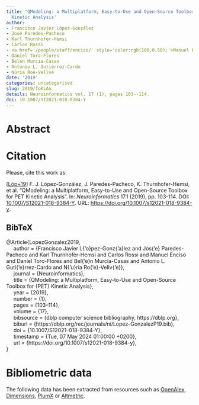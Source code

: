 ```yaml
---
title: 'QModeling: a Multiplatform, Easy-to-Use and Open-Source Toolbox for {PET}
  Kinetic Analysis'
author:
- Francisco Javier López-González
- José Paredes-Pacheco
- Karl Thurnhofer-Hemsi
- Carlos Rossi
- <a href='/people/staff/enciso/' style='color:rgb(100,0,50);'>Manuel Enciso</a>
- Daniel Toro-Flores
- Belén Murcia-Casas
- Antonio L. Gutiérrez-Cardo
- Núria Roé-Vellvé
date: '2019'
categories: uncategorised
slug: 2019/ToKiAn
details: Neuroinformatics vol. 17 (1), pages 103--114.
doi: 10.1007/S12021-018-9384-Y
---
```




# Abstract










# Citation
Please, cite this work as:


<a name=bib-LopezGonzalez2019></a>[[Lóp+19]](#cite-LopezGonzalez2019) F. J. López-González, J. Paredes-Pacheco, K. Thurnhofer-Hemsi, et al. “QModeling: a Multiplatform, Easy-to-Use and Open-Source Toolbox for PET Kinetic Analysis”. In: _Neuroinformatics_ 17.1 (2019), pp. 103-114. DOI: [10.1007/S12021-018-9384-Y](https://doi.org/10.1007%2FS12021-018-9384-Y). URL: [https://doi.org/10.1007/s12021-018-9384-y](https://doi.org/10.1007/s12021-018-9384-y).

::: {.callout-note appearance="minimal" collapse=true}

## BibTeX

@Article{LopezGonzalez2019,<br>&nbsp;&nbsp;&nbsp;&nbsp;  author = {Francisco Javier L{\a'o}pez-Gonz{\a'a}lez and Jos{\a'e} Paredes-Pacheco and Karl Thurnhofer-Hemsi and Carlos Rossi and Manuel Enciso and Daniel Toro-Flores and Bel{\a'e}n Murcia-Casas and Antonio L. Guti{\a'e}rrez-Cardo and N{\a'u}ria Ro{\a'e}-Vellv{\a'e}},<br>&nbsp;&nbsp;&nbsp;&nbsp;  journal = {Neuroinformatics},<br>&nbsp;&nbsp;&nbsp;&nbsp;  title = {QModeling: a Multiplatform, Easy-to-Use and Open-Source Toolbox for {PET} Kinetic Analysis},<br>&nbsp;&nbsp;&nbsp;&nbsp;  year = {2019},<br>&nbsp;&nbsp;&nbsp;&nbsp;  number = {1},<br>&nbsp;&nbsp;&nbsp;&nbsp;  pages = {103--114},<br>&nbsp;&nbsp;&nbsp;&nbsp;  volume = {17},<br>&nbsp;&nbsp;&nbsp;&nbsp;  bibsource = {dblp computer science bibliography, https://dblp.org},<br>&nbsp;&nbsp;&nbsp;&nbsp;  biburl = {https://dblp.org/rec/journals/ni/Lopez-GonzalezP19.bib},<br>&nbsp;&nbsp;&nbsp;&nbsp;  doi = {10.1007/S12021-018-9384-Y},<br>&nbsp;&nbsp;&nbsp;&nbsp;  timestamp = {Tue, 07 May 2024 01:00:00 +0200},<br>&nbsp;&nbsp;&nbsp;&nbsp;  url = {https://doi.org/10.1007/s12021-018-9384-y},<br>}

:::



# Bibliometric data


The following data has been extracted from resources such as [OpenAlex](https://openalex.org/), [Dimensions](https://app.dimensions.ai/), [PlumX](https://www.elsevier.com/insights/metrics/plumx) or [Altmetric](https://www.altmetric.com/).

<div style="display: flex; justify-content: center; align-items: center; height: 100%;">
<span class="__dimensions_badge_embed__" data-doi="10.1007/S12021-018-9384-Y" data-legend="always"></span></div><script async src="https://badge.dimensions.ai/badge.js" charset="utf-8"></script>

<div style="display: flex; justify-content: center; align-items: center; height: 100%;">
<a href="https://plu.mx/plum/a/?doi=10.1007/S12021-018-9384-Y" class="plumx-details" data-site="plum" data-hide-when-empty="true">QModeling: a Multiplatform, Easy-to-Use and Open-Source Toolbox for {PET} Kinetic Analysis</a></div>

<div style="display: flex; justify-content: center; align-items: center; height: 100%;">
<script type="text/javascript" src="https://d1bxh8uas1mnw7.cloudfront.net/assets/embed.js"></script><div data-badge-type="medium-donut" class="altmetric-embed" data-badge-details="right" data-doi="10.1007/S12021-018-9384-Y"></div></div>


## Cites

The following graph plots the number of cites received by this work from its publication, on a yearly basis.

```r
#| echo: false
#| results: asis
#| warning: false
#| message: false
source(here::here('scripts', 'manage_publications.R'))
df <- readRDS('citation_history.rds')
plot_citation_history(df)
```



## Papers citing this work

The following is a non-exhaustive list of papers that cite this work:


<a name=bib-Chen_2021></a>[[1]](#cite-Chen_2021) X. Chen, Y. Liu, D. Pan, et al. “68Ga-NOTA PET imaging for gastric emptying assessment in mice”. In: _BMC Gastroenterology_ 21.1 (Feb. 2021). ISSN: 1471-230X. DOI: [10.1186/s12876-021-01642-7](https://doi.org/10.1186%2Fs12876-021-01642-7). URL: [http://dx.doi.org/10.1186/s12876-021-01642-7](http://dx.doi.org/10.1186/s12876-021-01642-7).

<a name=bib-Chiotis_2023></a>[[2]](#cite-Chiotis_2023) K. Chiotis, C. Johansson, E. Rodriguez-Vieitez, et al. “Tracking reactive astrogliosis in autosomal dominant and sporadic Alzheimer’s disease with multi-modal PET and plasma GFAP”. In: _Molecular Neurodegeneration_ 18.1 (Sep. 2023). ISSN: 1750-1326. DOI: [10.1186/s13024-023-00647-y](https://doi.org/10.1186%2Fs13024-023-00647-y). URL: [http://dx.doi.org/10.1186/s13024-023-00647-y](http://dx.doi.org/10.1186/s13024-023-00647-y).

<a name=bib-Jiao_2023></a>[[3]](#cite-Jiao_2023) J. Jiao, F. Heeman, R. Dixon, et al. “NiftyPAD - Novel Python Package for Quantitative Analysis of Dynamic PET Data”. In: _Neuroinformatics_ 21.2 (Jan. 2023), p. 457–468. ISSN: 1559-0089. DOI: [10.1007/s12021-022-09616-0](https://doi.org/10.1007%2Fs12021-022-09616-0). URL: [http://dx.doi.org/10.1007/s12021-022-09616-0](http://dx.doi.org/10.1007/s12021-022-09616-0).

<a name=bib-Meindl_2024></a>[[4]](#cite-Meindl_2024) M. Meindl, A. Zatcepin, J. Gnörich, et al. “Assessment of [18F]PI-2620 Tau-PET Quantification via Non-Invasive Automatized Image Derived Input Function”. In: _European Journal of Nuclear Medicine and Molecular Imaging_ 51.11 (May. 2024), p. 3252–3266. ISSN: 1619-7089. DOI: [10.1007/s00259-024-06741-7](https://doi.org/10.1007%2Fs00259-024-06741-7). URL: [http://dx.doi.org/10.1007/s00259-024-06741-7](http://dx.doi.org/10.1007/s00259-024-06741-7).

<a name=bib-Puri_2022></a>[[5]](#cite-Puri_2022) T. Puri, M. L. Frost, A. E. B. Moore, et al. “Input function and modeling for determining bone metabolic flux using [18F] sodium fluoride PET imaging: A step‐by‐step guide”. In: _Medical Physics_ 50.4 (Dec. 2022), p. 2071–2088. ISSN: 2473-4209. DOI: [10.1002/mp.16125](https://doi.org/10.1002%2Fmp.16125). URL: [http://dx.doi.org/10.1002/mp.16125](http://dx.doi.org/10.1002/mp.16125).

<a name=bib-Rodriguez_Vieitez_2024></a>[[6]](#cite-Rodriguez_Vieitez_2024) E. Rodriguez-Vieitez, A. Kumar, M. Malarte, et al. “Imaging Neuroinflammation: Quantification of Astrocytosis in a Multitracer PET Approach”. In: _Biomarkers for Alzheimer’s Disease Drug Development_. Springer US, 2024, p. 195–218. ISBN: 9781071637746. DOI: [10.1007/978-1-0716-3774-6_13](https://doi.org/10.1007%2F978-1-0716-3774-6_13). URL: [http://dx.doi.org/10.1007/978-1-0716-3774-6_13](http://dx.doi.org/10.1007/978-1-0716-3774-6_13).

<a name=bib-Roemer_2024></a>[[7]](#cite-Roemer_2024) S. N. Roemer, M. Brendel, J. Gnörich, et al. “Subcortical tau is linked to hypoperfusion in connected cortical regions in 4-repeat tauopathies”. In: _Brain_ 147.7 (Jun. 2024), p. 2428–2439. ISSN: 1460-2156. DOI: [10.1093/brain/awae174](https://doi.org/10.1093%2Fbrain%2Fawae174). URL: [http://dx.doi.org/10.1093/brain/awae174](http://dx.doi.org/10.1093/brain/awae174).

<a name=bib-Sabaroedin_2022></a>[[8]](#cite-Sabaroedin_2022) K. Sabaroedin, A. Razi, S. Chopra, et al. “Frontostriatothalamic effective connectivity and dopaminergic function in the psychosis continuum”. In: _Brain_ 146.1 (Jan. 2022), p. 372–386. ISSN: 1460-2156. DOI: [10.1093/brain/awac018](https://doi.org/10.1093%2Fbrain%2Fawac018). URL: [http://dx.doi.org/10.1093/brain/awac018](http://dx.doi.org/10.1093/brain/awac018).

<a name=bib-Theis_2024></a>[[9]](#cite-Theis_2024) H. Theis, M. T. Barbe, A. Drzezga, et al. “Progressive Supranuclear Palsy: Subcortical Tau Depositions Are Associated with Cortical Perfusion in Frontal and Limbic Regions”. In: _Journal of Parkinson’s Disease_ 14.6 (Jul. 2024), p. 1271–1276. ISSN: 1877-718X. DOI: [10.3233/jpd-240210](https://doi.org/10.3233%2Fjpd-240210). URL: [http://dx.doi.org/10.3233/jpd-240210](http://dx.doi.org/10.3233/jpd-240210).

<a name=bib-Theis_2023></a>[[10]](#cite-Theis_2023) H. Theis, G. N. Bischof, N. Brüggemann, et al. “In Vivo Measurement of Tau Depositions in Anti-IgLON5 Disease Using [18F]PI-2620 PET”. In: _Neurology_ 101.22 (Nov. 2023). ISSN: 1526-632X. DOI: [10.1212/wnl.0000000000207870](https://doi.org/10.1212%2Fwnl.0000000000207870). URL: [http://dx.doi.org/10.1212/wnl.0000000000207870](http://dx.doi.org/10.1212/wnl.0000000000207870).

<a name=bib-Vizza_2024></a>[[11]](#cite-Vizza_2024) P. Vizza, E. Succurro, G. Pozzi, et al. “A Methodology to Measure Glucose Metabolism by Quantitative Analysis of PET Images”. In: _Journal of Healthcare Informatics Research_ 8.4 (Sep. 2024), p. 640–657. ISSN: 2509-498X. DOI: [10.1007/s41666-024-00172-7](https://doi.org/10.1007%2Fs41666-024-00172-7). URL: [http://dx.doi.org/10.1007/s41666-024-00172-7](http://dx.doi.org/10.1007/s41666-024-00172-7).

<a name=bib-Yun_2022></a>[[12]](#cite-Yun_2022) J. Yun and Y. Kim. “Deficits of Neurotransmitter Systems and Altered Brain Connectivity in Major Depression: A Translational Neuroscience Perspective”. In: _Translational Research Methods for Major Depressive Disorder_. Springer US, 2022, p. 311–324. ISBN: 9781071620830. DOI: [10.1007/978-1-0716-2083-0_14](https://doi.org/10.1007%2F978-1-0716-2083-0_14). URL: [http://dx.doi.org/10.1007/978-1-0716-2083-0_14](http://dx.doi.org/10.1007/978-1-0716-2083-0_14).

